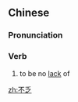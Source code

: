 ==Chinese==
{{zh-forms}}

===Pronunciation===
{{zh-pron
|m=不fá
|c=bat1 fat6
|cat=v
}}

===Verb===
{{zh-verb}}

# {{label|zh|literary}} to be no [[lack]] of

[[zh:不乏]]
